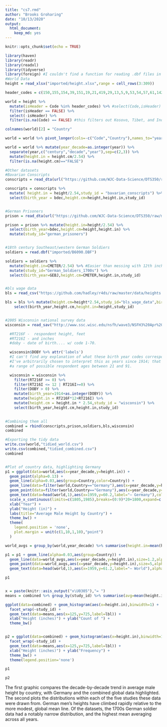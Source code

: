 ```yaml
---
title: "cs7.rmd"
author: "Brooks Groharing"
date: "10/13/2020"
output: 
  html_document: 
    keep_md: yes
---
```


```r
knitr::opts_chunk$set(echo = TRUE)
```

```r
library(haven)
library(readr)
library(readxl)
library(tidyverse)
library(foreign) #I couldn't find a function for reading .dbf files in the others...
#World Data
height = read_xlsx("imported/height.xlsx",range = cell_rows(3:309))

header_codes = c(150,155,154,39,151,19,21,419,29,13,5,9,53,54,57,61,142,34,30,35,145,143,2,15,11,17,18,14)

world = height %>% 
  mutate(isHeader = Code %in% header_codes) %>% #select(Code,isHeader) %>%
  filter(isHeader == FALSE) %>%
  select(-isHeader) %>%  
  filter(is.na(Code) == FALSE) #this filters out Kosovo, Tibet, and Indonesia. Consider adding them back in.

colnames(world)[2] = "Country"

world = world %>% pivot_longer(cols=-c("Code","Country"),names_to="year",values_to="height.cm")

world = world %>% mutate(year_decade=as.integer(year)) %>% 
  separate(year,c("century","decade","year"),sep=c(2,3)) %>% 
  mutate(height.in = height.cm/2.54) %>%
  filter(is.na(height.cm)=="FALSE")

#Other datasets
#Bavarian Conscripts
conscripts = read_dta(url("https://github.com/WJC-Data-Science/DTS350/raw/master/germanconscr.dta")) #Bavarian male conscrips

conscripts = conscripts %>%
  mutate( height.in = height/2.54,study_id = "bavarian_conscripts") %>%
  select(birth_year = bdec,height.cm=height,height.in,study_id)


#German Prisoners
prison = read_dta(url("https://github.com/WJC-Data-Science/DTS350/raw/master/germanprison.dta")) #German prison data

prison = prison %>% mutate(height.in=height/2.54) %>%
  select(birth_year=bdec,height.cm=height,height.in) %>%
  mutate(study_id="german_prisoners")


#18th century Southeast/western German Soldiers
soldiers = read.dbf("imported/B6090.DBF")

soldiers = soldiers %>% 
  mutate(height.in=CMETER/2.54) %>% #Easier than messing with 12th inches
  mutate(study_id="German_Soldiers_1700s") %>% 
  select(birth_year=GEBJ,height.cm=CMETER,height.in,study_id)


#bls wage data
bls = read_csv("https://github.com/hadley/r4ds/raw/master/data/heights.csv")

bls = bls %>% mutate(height.cm=height*2.54,study_id="bls_wage_data",birth_year=1950) %>%
    select(birth_year,height.cm,height.in=height,study_id)


#2005 Wisconsin national survey data
wisconsin = read_sav("http://www.ssc.wisc.edu/nsfh/wave3/NSFH3%20Apr%202005%20release/main05022005.sav")

  #RT216F -  respondent height, feet
  #RT216I - and inches
  #doby - date of birth.... w/ code 1-70.

  wisconsin$DOBY %>% attr('labels')
  #I can't find any explanation of what these birth year codes correspond to. 
  #I've arbitrarily chosen to interpret this as years since 1914; that gives 
  #a range of possible respondent ages between 21 and 91.

  wisconsin = wisconsin %>% 
    filter(RT216F >= 0) %>%
    filter(RT216I <= 12 | RT216I>=0) %>% 
    filter(DOBY > 0) %>%
    mutate(birth_year=1914+as.integer(DOBY)) %>%
    mutate(height.in = RT216F*12+RT216I) %>%
    mutate(height.cm = height.in * 2.54,study_id = "wisconsin") %>%
    select(birth_year,height.cm,height.in,study_id)

  
#Combining them all
combined = rbind(conscripts,prison,soldiers,bls,wisconsin)
combined

#Exporting the tidy data
write.csv(world,"tidied_world.csv")
write.csv(combined,"tidied_combined.csv")
combined


#Plot of country data, highlighting Germany
p1 = ggplot(data=world,aes(x=year_decade,y=height.in)) + 
  geom_point(alpha=0.13) +
  geom_line(alpha=0.03,aes(group=Country,color=Country)) +
  geom_line(data=filter(world,Country=="Germany"),aes(x=year_decade,y=height.in),size=1.2,alpha=0.2,color="blue") +
  geom_point(data=filter(world,Country=="Germany"),aes(x=year_decade,y=height.in),color="blue",size=5,alpha=0.3)+
  geom_text(data=head(world,1),aes(x=1959,y=60.2,label="— Germany"),color="blue",alpha=0.7,hjust=0,size=5) +
  scale_x_continuous(limits=c(1805,1985),breaks=(0:9)*20+1800,expand=c(0,0,0,0)) +
  xlab("Year") +
  ylab("Height (in)") + 
  labs(title="Average Male Height by Country") +
  theme_bw() +
  theme(
    legend.position = 'none',
    plot.margin = unit(c(1,10,1,10),"point")
  )

world_avgs = group_by(world,year_decade) %>% summarise(height.in=mean(height.in)) 

p1 = p1 + geom_line(alpha=0.03,aes(group=Country)) +
  geom_line(data=world_avgs,aes(x=year_decade,y=height.in),size=1.2,alpha=0.4) +
  geom_point(data=world_avgs,aes(x=year_decade,y=height.in),size=5,alpha=0.2) +
  geom_text(data=head(world,1),aes(x=1959,y=61.2,label="— World"),alpha=0.7,hjust=0,size=5)

p1


x = paste(knitr::asis_output("x\U0305"),"= ")
means = combined %>% group_by(study_id) %>% summarise(avg=mean(height.in)) %>% mutate(lbl=paste(x,round(avg,2)))

ggplot(data=combined) + geom_histogram(aes(x=height.in),binwidth=1) +
  facet_wrap(~study_id) + 
  geom_text(data=means,aes(x=125,y=725,label=lbl)) +
  xlab("Height (inches)") + ylab("Count of ") +
  theme_bw()


p2 = ggplot(data=combined) + geom_histogram(aes(x=height.in),binwidth=1) +
  facet_wrap(~study_id) + 
  geom_text(data=means,aes(x=125,y=725,label=lbl)) +
  xlab("Height (inches)") + ylab("Frequency") +
  theme_bw() +
  theme(legend.position='none')

```



```r
p1

p2

```

The first graphic compares the decade-by-decade trend in average male height by country, with Germany and the combined global data highlighted. The second plots the distributions within each of the five studies these data were drawn from. German men's heights have climbed rapidly relative to the more modest, global mean line. Of the datasets, the 1700s German soldier data had a notably narrow distribution, and the highest mean averaging across all years.